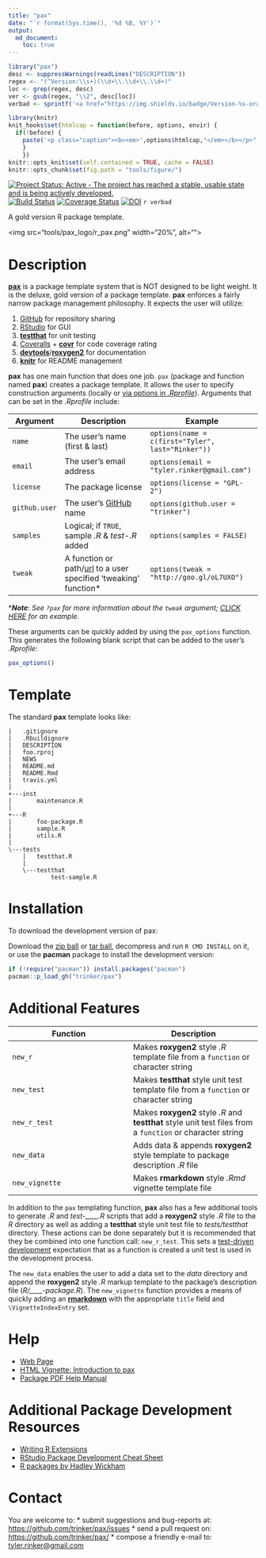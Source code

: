 ```yaml
---
title: "pax"
date: "`r format(Sys.time(), '%d %B, %Y')`"
output:
  md_document:
    toc: true      
---
```


```r
library("pax")
desc <- suppressWarnings(readLines("DESCRIPTION"))
regex <- "(^Version:\\s+)(\\d+\\.\\d+\\.\\d+)"
loc <- grep(regex, desc)
ver <- gsub(regex, "\\2", desc[loc])
verbad <- sprintf('<a href="https://img.shields.io/badge/Version-%s-orange.svg"><img src="https://img.shields.io/badge/Version-%s-orange.svg" alt="Version"/></a></p>', ver, ver)
````

```r
library(knitr)
knit_hooks$set(htmlcap = function(before, options, envir) {
  if(!before) {
    paste('<p class="caption"><b><em>',options$htmlcap,"</em></b></p>",sep="")
    }
    })
knitr::opts_knit$set(self.contained = TRUE, cache = FALSE)
knitr::opts_chunk$set(fig.path = "tools/figure/")
```

[![Project Status: Active - The project has reached a stable, usable state and is being actively developed.](http://www.repostatus.org/badges/0.1.0/active.svg)](http://www.repostatus.org/#active)
[![Build Status](https://travis-ci.org/trinker/pax.svg?branch=master)](https://travis-ci.org/trinker/pax)
[![Coverage Status](https://coveralls.io/repos/trinker/pax/badge.svg?branch=master)](https://coveralls.io/r/trinker/pax?branch=master)
[![DOI](https://zenodo.org/badge/5398/trinker/pax.svg)](http://dx.doi.org/10.5281/zenodo.15891)
`r verbad`

A gold version R package template.


<img src="tools/pax_logo/r_pax.png" width="20%", alt="">  

# Description

[**pax**](http://trinker.github.io/pax_dev) is a package template system that is NOT designed to be light weight.  It is the deluxe, gold version of a package template.  **pax** enforces a fairly narrow package management philosophy.  It expects the user will utilize:

1.  [GitHub](https://github.com) for repository sharing
2.  [RStudio](http://www.rstudio.com/) for GUI 
3.  [**testthat**](http://cran.r-project.org/web/packages/testthat/index.html) for unit testing
4.  [Coveralls](https://coveralls.io/) + [**covr**](https://github.com/jimhester/covr) for code coverage rating
5.  [**devtools**](http://cran.r-project.org/web/packages/devtools/index.html)/[**roxygen2**](http://cran.r-project.org/web/packages/roxygen2/index.html) for documentation 
6.  [**knitr**](http://yihui.name/knitr/) for README management

**pax** has one main function that does one job.  `pax` (package and function named **pax**) creates a package template.  It allows the user to specify construction arguments (locally or [via options in *.Rprofile*](http://www.statmethods.net/interface/customizing.html)). Arguments that can be set in the *.Rprofile* include:


| Argument         |  Description                                       | Example                                             |
|------------------|---------------------------------------------|-----------------------------------------------------|
| `name`  | The user's name (first & last) |   `options(name = c(first="Tyler",  last="Rinker"))`|                 |
| `email`  | The user's email address |   `options(email = "tyler.rinker@gmail.com")`|  
| `license` | The package license | `options(license = "GPL-2")` |
| `github.user`  | The user's [GitHub](https://github.com) name |   `options(github.user = "trinker")`|    
| `samples` | Logical; if `TRUE`, sample *.R* & *test-.R* added | `options(samples = FALSE)` |     
| `tweak`  | A function or path/[url](http://goo.gl/oL7UXO) to a user specified 'tweaking' function\* |   `options(tweak = "http://goo.gl/oL7UXO")`|     

\****Note***: *See `?pax` for more information about the `tweak` argument; [CLICK HERE](https://raw.githubusercontent.com/trinker/pax_tweak/master/pax_tweak.R) for an example.*

These arguments can be quickly added by using the `pax_options` function.  This generates the following blank script that can be added to the user's *.Rprofile*:

```r
pax_options()
```

# Template

The standard **pax** template looks like:

```
|   .gitignore
|   .Rbuildignore
|   DESCRIPTION
|   foo.rproj
|   NEWS
|   README.md
|   README.Rmd
|   travis.yml
|   
+---inst
|       maintenance.R
|       
+---R
|       foo-package.R
|       sample.R
|       utils.R
|       
\---tests
    |   testthat.R
    |   
    \---testthat
            test-sample.R
```

# Installation

To download the development version of pax:

Download the [zip ball](https://github.com/trinker/pax/zipball/master) or [tar ball](https://github.com/trinker/pax/tarball/master), decompress and run `R CMD INSTALL` on it, or use the **pacman** package to install the development version:

```r
if (!require("pacman")) install.packages("pacman")
pacman::p_load_gh("trinker/pax")
```
# Additional Features

|  Function      |  Description    |
|----------------|-----------------|
| `new_r`        | Makes **roxygen2** style *.R* template file from a `function` or character string |
| `new_test`     | Makes **testthat** style unit test template file from a `function` or character string |
| `new_r_test`   | Makes **roxygen2** style *.R* and **testthat** style unit test files from a `function` or character string |
| `new_data` | Adds data & appends **roxygen2** style template to package description *.R* file |
| `new_vignette` | Makes **rmarkdown** style *.Rmd* vignette template file |

In addition to the `pax` templating function, **pax** also has a few additional tools to generate *.R* and *test-____.R* scripts that add a **roxygen2** style *.R* file to the *R* directory as well as adding a **testthat** style unit test file to *tests/testthat* directory.  These actions can be done separately but it is recommended that they be combined into one function call: `new_r_test`.  This sets a [test-driven development](http://en.wikipedia.org/wiki/Test-driven_development) expectation that as a function is created a unit test is used in the development process.

The `new_data` enables the user to add a data set to the *data* directory and append the **roxygen2** style *.R* markup template to the package's description file (*R/____-package.R*).  The `new_vignette` function provides a means of quickly adding an [**rmarkdown**](http://rmarkdown.rstudio.com/package_vignette_format.html) with the appropriate `title` field and  `\VignetteIndexEntry` set.

# Help

- [Web Page](http://trinker.github.com/pax/)     
- [HTML Vignette: Introduction to pax](http://trinker.github.io/pax/vignettes/introduction.html)       
- [Package PDF Help Manual](https://dl.dropboxusercontent.com/u/61803503/pax.pdf)   

# Additional Package Development Resources

- [Writing R Extensions](http://cran.r-project.org/doc/manuals/r-release/R-exts.html)
- [RStudio Package Development Cheat Sheet](http://www.rstudio.com/wp-content/uploads/2015/03/devtools-cheatsheet.pdf)       
- [R packages by Hadley Wickham](http://r-pkgs.had.co.nz/)        

# Contact

You are welcome to:
* submit suggestions and bug-reports at: <https://github.com/trinker/pax/issues>
* send a pull request on: <https://github.com/trinker/pax/>
* compose a friendly e-mail to: <tyler.rinker@gmail.com>



